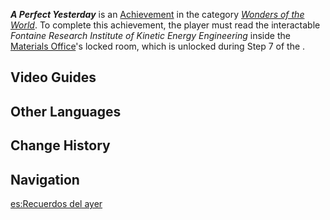 {{Achievement Infobox
|id           = 81401
|order id     = 1385
|category     = Wonders of the World
|description  = The day that has passed cannot stay...
|requirements = Read the interactable ''Fontaine Research Institute of Kinetic Energy Engineering''
|primogems    = 5
|tracking     = 
|topic        = 
|type         = Exploration
|quest        = 
|hidden       = 1
}}
'''''A Perfect Yesterday''''' is an [[Achievement]] in the category ''[[Wonders of the World]]''. To complete this achievement, the player must read the interactable ''Fontaine Research Institute of Kinetic Energy Engineering'' inside the [[Materials Office]]'s locked room, which is unlocked during Step 7 of the {{Quest|Fontaine Research Institute, Stagnating in the Rubble}}.

==Video Guides==
{{EVT
|video1   = https://youtu.be/Dv3C_jW90MA
|caption1 = A Perfect Yesterday Achievement
}}

==Other Languages==
{{Other Languages
|en      = A Perfect Yesterday
|zhs     = 美好的昨天
|zhs_rm  = 
|zht     = 美好的昨天
|zht_rm  = 
|zh_tl   = A Beautiful Yesterday
|ja      = The Perfect Yesterday
|ko      = 아름다운 어제
|ko_tl   = A Beautiful Yesterday
|es      = Recuerdos del ayer
|es_tl   = Memories of Yesterday
|fr      = Un hier merveilleux
|fr_tl   = A Wonderful Yesterday
|ru      = Прекрасное вчера
|ru_tl   = A Beautiful Yesterday
|th      = เมื่อวานที่สวยงาม
|th_rm   = 
|th_tl   = 
|vi      = Ngày Hôm Qua Tươi Đẹp
|vi_tl   = 
|de      = Das schöne Gestern
|de_tl   = The Beautiful Yesterday
|id      = Hari Kemarin yang Sempurna
|id_tl   = The Perfect Yesterday
|pt      = Um Ontem Perfeito
|pt_tl   = 
|tr      = Mükemmel Bir Dün
|tr_tl   = A Perfect Yesterday
|it      = Ieri era perfetto
|it_tl   = 
}}

==Change History==
{{Change History|4.1}}

==Navigation==
{{Achievement Navbox}}

[[es:Recuerdos del ayer]]